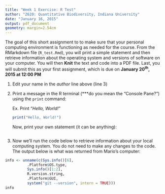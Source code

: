 ```yaml
---
title: "Week 1 Exercise: R Test"
author: "Z620: Quantitative Biodiversity, Indiana University"
date: "January 16, 2015"
output: pdf_document
geometry: margin=2.54cm
---
```


The goal of this short assignment to to make sure that your personal computing environment is functioning as needed for the course.
From the RMarkdown file (`R_test.Rmd`), you will print a simple statement and then retrieve information about the operating system and versions of software on your computer.
You will then  **Knit** the text and code into a PDF file.
Last, you will submit this as your first assignment, which is due on **January 20^th^, 2015 at 12:00 PM**

1. Edit your name in the *author* line above (line 3)

2. Print a message in the R terminal (***do you mean the "Console Pane?") using the `print` command:

    Ex. Print "*Hello, World!*"
```r
print("Hello, World!")
```

    Now, print your own statement (it can be anything):
```r


```

3. Now we'll run the code below to retrieve information about your local computing system. 
You do not need to make any changes to the code. 
The output below is what was returned from Mario's computer:

```r
info <- unname(c(Sys.info()[6],
          .Platform$OS.type,
          Sys.info()[1:2],
          R.version.string,
          .Platform$GUI,
          system("git --version", intern = TRUE)))
info
```

